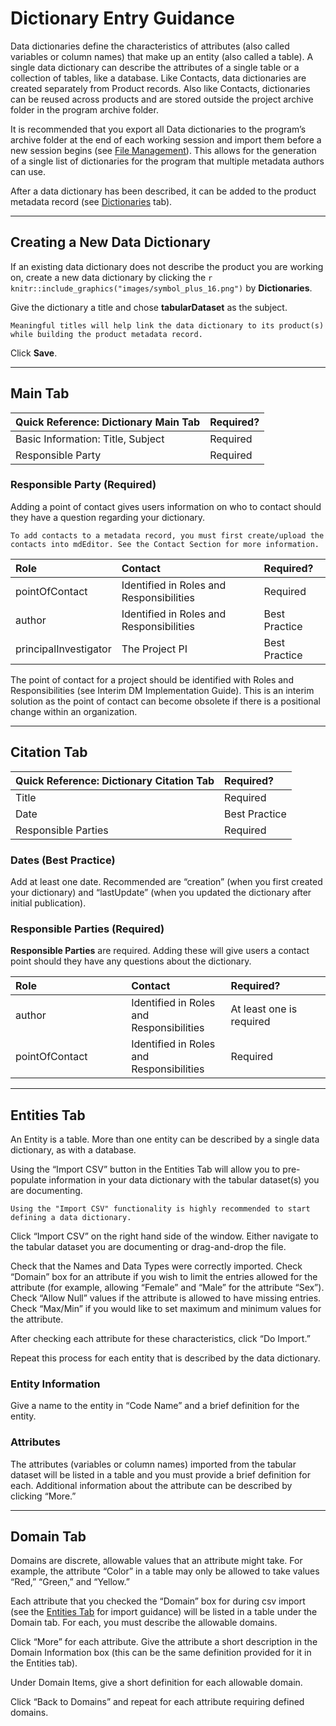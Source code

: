 # Dictionary Entry Guidance {-}

Data dictionaries define the characteristics of attributes (also called variables or column names) that make up an entity (also called a table). A single data dictionary can describe the attributes of a single table or a collection of tables, like a database. Like Contacts, data dictionaries are created separately from Product records. Also like Contacts, dictionaries can be reused across products and are stored outside the project archive folder in the program archive folder.

It is recommended that you export all Data dictionaries to the program's archive folder at the end of each working session and import them before a new session begins (see [File Management](#file-management)). This allows for the generation of a single list of dictionaries for the program that multiple metadata authors can use.  

After a data dictionary has been described, it can be added to the product metadata record (see [Dictionaries](#dictionaries-tab) tab).

***

## Creating a New Data Dictionary {-}
If an existing data dictionary does not describe the product you are working on, create a new data dictionary by clicking the `r knitr::include_graphics("images/symbol_plus_16.png")` by **Dictionaries**.

Give the dictionary a title and chose **tabularDataset** as the subject. 

```block
Meaningful titles will help link the data dictionary to its product(s) while building the product metadata record.
```

Click **Save**.

***

## Main Tab {-}

| Quick Reference: Dictionary Main Tab | Required? |
|:------|:-----|
| Basic Information: Title, Subject | Required |
| Responsible Party | Required |

### Responsible Party (Required) {-}
Adding a point of contact gives users information on who to contact should they have a question regarding your dictionary.

```block
To add contacts to a metadata record, you must first create/upload the contacts into mdEditor. See the Contact Section for more information.
```

   
| Role | Contact | Required? |
|:------|:-----|:-----|
| pointOfContact | Identified in Roles and Responsibilities | Required |
| author | Identified in Roles and Responsibilities | Best Practice |
| principalInvestigator | The Project PI | Best Practice |

The point of contact for a project should be identified with Roles and Responsibilities (see Interim DM Implementation Guide). This is an interim solution as the point of contact can become obsolete if there is a positional change within an organization. 

***

## Citation Tab {-}

| Quick Reference: Dictionary Citation Tab | Required? |
|:------|:-----|
| Title | Required |
| Date | Best Practice |
| Responsible Parties | Required |

### Dates (Best Practice) {-}
Add at least one date. Recommended are "creation" (when you first created your dictionary) and "lastUpdate" (when you updated the dictionary after initial publication).

### Responsible Parties (Required) {-}
**Responsible Parties** are required. Adding these will give users a contact point should they have any questions about the dictionary.

| Role | Contact | Required? |
|:------|:-----|:-----|
| author | Identified in Roles and Responsibilities | At least one is required |
| pointOfContact | Identified in Roles and Responsibilities | Required |

***

## Entities Tab {-}
An Entity is a table. More than one entity can be described by a single data dictionary, as with a database. 

Using the "Import CSV" button in the Entities Tab will allow you to pre-populate information in your data dictionary with the tabular dataset(s) you are documenting.

```block
Using the "Import CSV" functionality is highly recommended to start defining a data dictionary.
```

Click "Import CSV" on the right hand side of the window. Either navigate to the tabular dataset you are documenting or drag-and-drop the file.

Check that the Names and Data Types were correctly imported. Check "Domain" box for an attribute if you wish to limit the entries allowed for the attribute (for example, allowing "Female" and "Male" for the attribute "Sex"). Check "Allow Null" values if the attribute is allowed to have missing entries. Check "Max/Min" if you would like to set maximum and minimum values for the attribute.

After checking each attribute for these characteristics, click "Do Import."

Repeat this process for each entity that is described by the data dictionary.

### Entity Information {-}
Give a name to the entity in "Code Name" and a  brief definition for the entity.

### Attributes {-}
The attributes (variables or column names) imported from the tabular dataset will be listed in a table and you must provide a brief definition for each.  Additional information about the attribute can be described by clicking "More."

***

## Domain Tab {-}
Domains are discrete, allowable values that an attribute might take. For example, the attribute "Color" in a table may only be allowed to take values "Red," "Green," and "Yellow."

Each attribute that you checked the "Domain" box for during csv import (see the [Entities Tab](#entities-tab) for import guidance) will be listed in a table under the Domain tab. For each, you must describe the allowable domains. 

Click "More" for each attribute. Give the attribute a short description in the Domain Information box (this can be the same definition provided for it in the Entities tab).

Under Domain Items, give a short definition for each allowable domain.

Click "Back to Domains" and repeat for each attribute requiring defined domains. 
